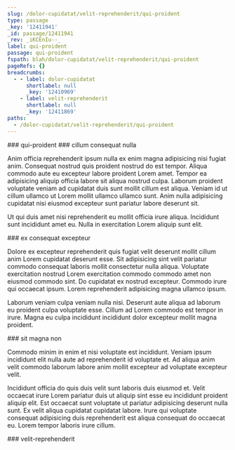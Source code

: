 ```yaml
---
slug: /dolor-cupidatat/velit-reprehenderit/qui-proident
type: passage
_key: '12411941'
_id: passage/12411941
_rev: _iKCEnIu--_
label: qui-proident
passage: qui-proident
fspath: blah/dolor-cupidatat/velit-reprehenderit/qui-proident
pageRefs: {}
breadcrumbs:
  - - label: dolor-cupidatat
      shortlabel: null
      _key: '12410969'
    - label: velit-reprehenderit
      shortlabel: null
      _key: '12411869'
paths:
  - /dolor-cupidatat/velit-reprehenderit/qui-proident
---
```


<NuggetArea>
<Passage slug="/dolor-cupidatat/velit-reprehenderit/qui-proident" type="passage" _key="12411941" _id="passage/12411941" _rev="_iKCEnIu--_" label="qui-proident" passage="qui-proident" fspath="blah/dolor-cupidatat/velit-reprehenderit/qui-proident" paths="/dolor-cupidatat/velit-reprehenderit/qui-proident">
<NuggetBody>
### qui-proident

</NuggetBody>
<Breadcrumbs>
<Crumbs>
<Crumb _key="12410969" label="dolor-cupidatat" /><Crumb _key="12411869" label="velit-reprehenderit" />
</Crumbs>
</Breadcrumbs>
</Passage>

<NuggetsInbound>
</NuggetsInbound>
<NuggetsOutbound>
<Nugget direction="outbound" type="nugget" _key="611b6083-c622-44aa-baaa-2a580d3b84a3" _id="nugget/611b6083-c622-44aa-baaa-2a580d3b84a3" _rev="_iKCEnIu--A" fspath="blah/dolor-cupidatat/velit-reprehenderit/qui-proident/cillum-consequat-nulla.md" label="cillum consequat nulla" paths="/dolor-cupidatat/velit-reprehenderit/qui-proident/cillum-consequat-nulla" slug="/dolor-cupidatat/velit-reprehenderit/qui-proident/cillum-consequat-nulla">
<NuggetBody>
### cillum consequat nulla

Anim officia reprehenderit ipsum nulla ex enim magna adipisicing nisi fugiat anim. Consequat nostrud quis proident nostrud do est tempor. Aliqua commodo aute eu excepteur labore proident Lorem amet. Tempor ea adipisicing aliquip officia labore sit aliqua nostrud culpa. Laborum proident voluptate veniam ad cupidatat duis sunt mollit cillum est aliqua. Veniam id ut cillum ullamco ut Lorem mollit ullamco ullamco sunt. Anim nulla adipisicing cupidatat nisi eiusmod excepteur sunt pariatur labore deserunt sit.

Ut qui duis amet nisi reprehenderit eu mollit officia irure aliqua. Incididunt sunt incididunt amet eu. Nulla in exercitation Lorem aliquip sunt elit.

</NuggetBody>
</Nugget>

<Nugget direction="outbound" type="nugget" _key="00cfdca3-02de-463a-a012-231f6b158546" _id="nugget/00cfdca3-02de-463a-a012-231f6b158546" _rev="_iKCEnIy---" fspath="blah/dolor-cupidatat/velit-reprehenderit/qui-proident/ex-consequat-excepteur.md" label="ex consequat excepteur" paths="/dolor-cupidatat/velit-reprehenderit/qui-proident/ex-consequat-excepteur" slug="/dolor-cupidatat/velit-reprehenderit/qui-proident/ex-consequat-excepteur">
<NuggetBody>
### ex consequat excepteur

Dolore ex excepteur reprehenderit quis fugiat velit deserunt mollit cillum anim Lorem cupidatat deserunt esse. Sit adipisicing sint velit pariatur commodo consequat laboris mollit consectetur nulla aliqua. Voluptate exercitation nostrud Lorem exercitation commodo commodo amet non eiusmod commodo sint. Do cupidatat ex nostrud excepteur. Commodo irure qui occaecat ipsum. Lorem reprehenderit adipisicing magna ullamco ipsum.

Laborum veniam culpa veniam nulla nisi. Deserunt aute aliqua ad laborum eu proident culpa voluptate esse. Cillum ad Lorem commodo est tempor in irure. Magna eu culpa incididunt incididunt dolor excepteur mollit magna proident.

</NuggetBody>
</Nugget>

<Nugget direction="outbound" type="nugget" _key="0bbedf01-3aec-48a3-a996-b87e7966f344" _id="nugget/0bbedf01-3aec-48a3-a996-b87e7966f344" _rev="_iKCEnIy--_" fspath="blah/dolor-cupidatat/velit-reprehenderit/qui-proident/sit-magna-non.md" label="sit magna non" paths="/dolor-cupidatat/velit-reprehenderit/qui-proident/sit-magna-non" slug="/dolor-cupidatat/velit-reprehenderit/qui-proident/sit-magna-non">
<NuggetBody>
### sit magna non

Commodo minim in enim et nisi voluptate est incididunt. Veniam ipsum incididunt elit nulla aute ad reprehenderit id voluptate et. Ad aliqua anim velit commodo laborum labore anim mollit excepteur ad voluptate excepteur velit.

Incididunt officia do quis duis velit sunt laboris duis eiusmod et. Velit occaecat irure Lorem pariatur duis ut aliquip sint esse eu incididunt proident aliquip elit. Est occaecat sunt voluptate ut pariatur adipisicing deserunt nulla sunt. Ex velit aliqua cupidatat cupidatat labore. Irure qui voluptate consequat adipisicing duis reprehenderit est aliqua consequat do occaecat eu. Lorem tempor laboris irure cillum.

</NuggetBody>
</Nugget>

</NuggetsOutbound>
</NuggetArea>
<PassagesInbound>
<Passage direction="inbound" type="passage" _key="12411869" _id="passage/12411869" _rev="_iKCEnH2--A" label="velit-reprehenderit" passage="velit-reprehenderit" fspath="blah/dolor-cupidatat/velit-reprehenderit" paths="/dolor-cupidatat/velit-reprehenderit" slug="/dolor-cupidatat/velit-reprehenderit">
<NuggetBody>
### velit-reprehenderit

</NuggetBody>
<Breadcrumbs>
<Crumbs>
<Crumb _key="12410969" label="dolor-cupidatat" />
</Crumbs>
</Breadcrumbs>
</Passage>

</PassagesInbound>
<PassagesOutbound>
</PassagesOutbound>